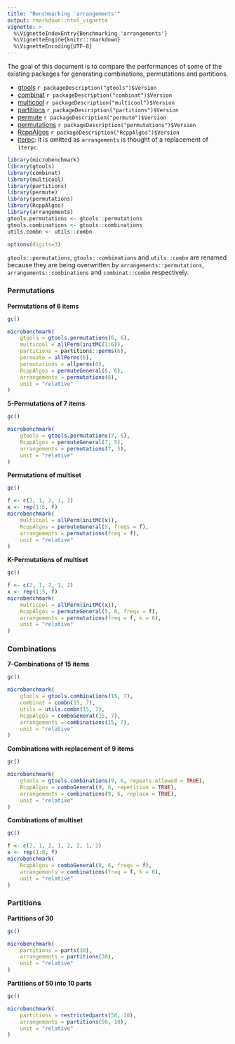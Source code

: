 ```yaml
---
title: "Benchmarking 'arrangements'"
output: rmarkdown::html_vignette
vignette: >
  %\VignetteIndexEntry{Benchmarking 'arrangements'}
  %\VignetteEngine{knitr::rmarkdown}
  %\VignetteEncoding{UTF-8}
---
```


The goal of this document is to compare the performances of some of the existing packages for generating combinations, permutations and partitions.

- [gtools](https://CRAN.R-project.org/package=gtools) 
    `r packageDescription("gtools")$Version`
- [combinat](https://CRAN.R-project.org/package=combinat) 
    `r packageDescription("combinat")$Version`
- [multicool](https://CRAN.R-project.org/package=multicool) 
    `r packageDescription("multicool")$Version`
- [partitions](https://CRAN.R-project.org/package=partitions)
    `r packageDescription("partitions")$Version`
- [permute](https://CRAN.R-project.org/package=permute)
    `r packageDescription("permute")$Version`
- [permutations](https://CRAN.R-project.org/package=permutations)
    `r packageDescription("permutations")$Version`
- [RcppAlgos](https://CRAN.R-project.org/package=RcppAlgos)
    `r packageDescription("RcppAlgos")$Version`
- [iterpc](https://CRAN.R-project.org/package=iterpc): it is omitted as `arrangements` is thought of a replacement of `iterpc`.

```r
library(microbenchmark)
library(gtools)
library(combinat)
library(multicool)
library(partitions)
library(permute)
library(permutations)
library(RcppAlgos)
library(arrangements)
gtools.permutations <- gtools::permutations
gtools.combinations <- gtools::combinations
utils.combn <- utils::combn
```

```r
options(digits=3)
```

`gtools::permutations`, `gtools::combinations` and `utils::combn` are renamed because they are
being overwritten by `arrangements::permutations`, `arrangements::combinations` and `combinat::combn` respectively.

### Permutations

**Permutations of 6 items**

```r
gc()
```

```r
microbenchmark(
    gtools = gtools.permutations(6, 6),
    multicool = allPerm(initMC(1:6)),
    partitions = partitions::perms(6),
    permuate = allPerms(6),
    permutations = allperms(6),
    RcppAlgos = permuteGeneral(6, 6),
    arrangements = permutations(6),
    unit = "relative"
)
```

**5-Permutations of 7 items**

```r
gc()
```

```r
microbenchmark(
    gtools = gtools.permutations(7, 5),
    RcppAlgos = permuteGeneral(7, 5),
    arrangements = permutations(7, 5),
    unit = "relative"
)
```

**Permutations of multiset**

```r
gc()
```

```r
f <- c(2, 1, 2, 1, 2)
x <- rep(1:5, f)
microbenchmark(
    multicool = allPerm(initMC(x)),
    RcppAlgos = permuteGeneral(5, freqs = f),
    arrangements = permutations(freq = f),
    unit = "relative"
)
```

**K-Permutations of multiset**

```r
gc()
```

```r
f <- c(2, 1, 2, 1, 2)
x <- rep(1:5, f)
microbenchmark(
    multicool = allPerm(initMC(x)),
    RcppAlgos = permuteGeneral(5, 6, freqs = f),
    arrangements = permutations(freq = f, k = 6),
    unit = "relative"
)
```

### Combinations

**7-Combinations of 15 items**

```r
gc()
```

```r
microbenchmark(
    gtools = gtools.combinations(15, 7),
    combinat = combn(15, 7),
    utils = utils.combn(15, 7),
    RcppAlgos = comboGeneral(15, 7),
    arrangements = combinations(15, 7),
    unit = "relative"
)
```

**Combinations with replacement of 9 items**

```r
gc()
```

```r
microbenchmark(
    gtools = gtools.combinations(9, 6, repeats.allowed = TRUE),
    RcppAlgos = comboGeneral(9, 6, repetition = TRUE),
    arrangements = combinations(9, 6, replace = TRUE),
    unit = "relative"
)
```

**Combinations of multiset**

```r
gc()
```

```r
f <- c(2, 1, 2, 1, 2, 2, 1, 2)
x <- rep(1:8, f)
microbenchmark(
    RcppAlgos = comboGeneral(8, 6, freqs = f),
    arrangements = combinations(freq = f, k = 6),
    unit = "relative"
)
```

### Partitions


**Partitions of 30**

```r
gc()
```

```r
microbenchmark(
    partitions = parts(30),
    arrangements = partitions(30),
    unit = "relative"
)
```

**Partitions of 50 into 10 parts**

```r
gc()
```

```r
microbenchmark(
    partitions = restrictedparts(50, 10),
    arrangements = partitions(50, 10),
    unit = "relative"
)
```
